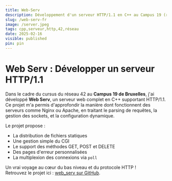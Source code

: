 ```yaml
---
title: Web-Serv
description: Développement d'un serveur HTTP/1.1 en C++ au Campus 19 (réseau 42) à Bruxelles.
slug: /web-serv-fr
image: /server.jpeg
tags: cpp,serveur,http,42,réseau
date: 2025-02-16
visible: published
pin: pin
---
```


# Web Serv : Développer un serveur HTTP/1.1

Dans le cadre du cursus du réseau 42 au **Campus 19 de Bruxelles**, j'ai développé **Web Serv**, un serveur web complet en C++ supportant HTTP/1.1.  
Ce projet m'a permis d'approfondir la manière dont fonctionnent des serveurs comme Nginx ou Apache, en traitant le parsing de requêtes, la gestion des sockets, et la configuration dynamique.

Le projet propose :
- La distribution de fichiers statiques
- Une gestion simple du CGI
- Le support des méthodes GET, POST et DELETE
- Des pages d'erreur personnalisées
- La multiplexion des connexions via `poll`

Un vrai voyage au cœur du bas niveau et du protocole HTTP !  
Retrouvez le projet ici : [web_serv sur GitHub](https://github.com/ktor-vi/web_serv).
